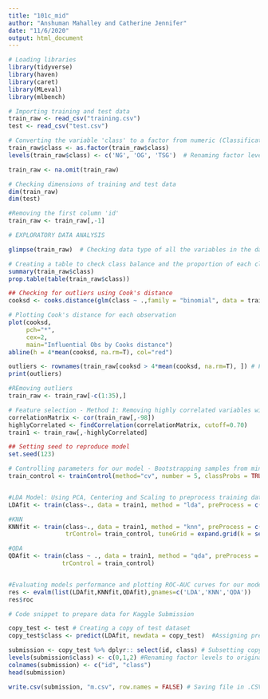 ```yaml
---
title: "101c_mid"
author: "Anshuman Mahalley and Catherine Jennifer"
date: "11/6/2020"
output: html_document
---
```


```r
# Loading libraries
library(tidyverse)
library(haven)
library(caret)
library(MLeval)
library(mlbench)

# Importing training and test data
train_raw <- read_csv("training.csv")
test <- read_csv("test.csv")

# Converting the variable 'class' to a factor from numeric (Classification Problem)
train_raw$class <- as.factor(train_raw$class)
levels(train_raw$class) <- c('NG', 'OG', 'TSG')  # Renaming factor levels to the respective gene classes

train_raw <- na.omit(train_raw)

# Checking dimensions of training and test data
dim(train_raw) 
dim(test)

#Removing the first column 'id'
train_raw <- train_raw[,-1]

# EXPLORATORY DATA ANALYSIS

glimpse(train_raw)  # Checking data type of all the variables in the dataset

# Creating a table to check class balance and the proportion of each class
summary(train_raw$class)
prop.table(table(train_raw$class))
```
```r
## Checking for outliers using Cook's distance
cooksd <- cooks.distance(glm(class ~ .,family = "binomial", data = train_raw))

# Plotting Cook's distance for each observation
plot(cooksd, 
     pch="*", 
     cex=2, 
     main="Influential Obs by Cooks distance")  
abline(h = 4*mean(cooksd, na.rm=T), col="red")

outliers <- rownames(train_raw[cooksd > 4*mean(cooksd, na.rm=T), ]) # Finding index of outlier points
print(outliers)


```


```r
#REmoving outliers
train_raw <- train_raw[-c(1:35),]

# Feature selection - Method 1: Removing highly correlated variables with correlation > 0.7
correlationMatrix <- cor(train_raw[,-98])
highlyCorrelated <- findCorrelation(correlationMatrix, cutoff=0.70)
train1 <- train_raw[,-highlyCorrelated]
```


```r
## Setting seed to reproduce model
set.seed(123)

# Controlling parameters for our model - Bootstrapping samples from minority classes to handle class imbalance and using Cross-Validation 
train_control <- trainControl(method="cv", number = 5, classProbs = TRUE, savePredictions = "final", index = createResample(train1$class, 3),sampling = "up")


#LDA Model: Using PCA, Centering and Scaling to preprocess training dataset
LDAfit <- train(class~., data = train1, method = "lda", preProcess = c("pca", "center", "scale"), trControl= train_control)

#KNN
KNNfit <- train(class~., data = train1, method = "knn", preProcess = c("center", "scale"), 
                trControl= train_control, tuneGrid = expand.grid(k = seq(1, 50, by = 5)))

#QDA
QDAfit <- train(class ~ ., data = train1, method = "qda", preProcess = c("pca", "center", "scale"),
               trControl = train_control)


#Evaluating models performance and plotting ROC-AUC curves for our models
res <- evalm(list(LDAfit,KNNfit,QDAfit),gnames=c('LDA','KNN','QDA'))
res$roc

```

```r
# Code snippet to prepare data for Kaggle Submission

copy_test <- test # Creating a copy of test dataset
copy_test$class <- predict(LDAfit, newdata = copy_test)  #Assigning predicted outputs to 'class' column of copy_test dataframe

submission <- copy_test %>% dplyr:: select(id, class) # Subsetting copy_test dataframe to get relevant columns for submission
levels(submission$class) <- c(0,1,2) #Renaming factor levels to original values
colnames(submission) <- c("id", "class")
head(submission)

write.csv(submission, "m.csv", row.names = FALSE) # Saving file in .CSV format
```


